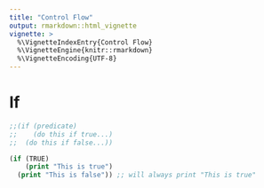 ```yaml
---
title: "Control Flow"
output: rmarkdown::html_vignette
vignette: >
  %\VignetteIndexEntry{Control Flow}
  %\VignetteEngine{knitr::rmarkdown}
  %\VignetteEncoding{UTF-8}
---
```


# If

```lisp
;;(if (predicate)
;;    (do this if true...)
;;  (do this if false...))

(if (TRUE)
    (print "This is true")
  (print "This is false")) ;; will always print "This is true"
```
